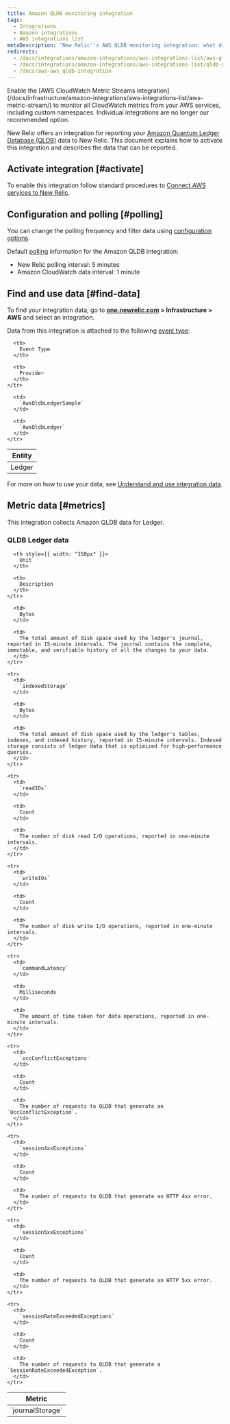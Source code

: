 ```yaml
---
title: Amazon QLDB monitoring integration
tags:
  - Integrations
  - Amazon integrations
  - AWS integrations list
metaDescription: 'New Relic''s AWS QLDB monitoring integration: what data it reports, and how to enable it.'
redirects:
  - /docs/integrations/amazon-integrations/aws-integrations-list/aws-qldb-monitoring-integration
  - /docs/integrations/amazon-integrations/aws-integrations-list/qldb-monitoring-integration
  - /docs/aws-aws_qldb-integration
---
```


<Callout variant="important">
  Enable the [AWS CloudWatch Metric Streams integration](/docs/infrastructure/amazon-integrations/aws-integrations-list/aws-metric-stream/) to monitor all CloudWatch metrics from your AWS services, including custom namespaces. Individual integrations are no longer our recommended option.
</Callout>

New Relic offers an integration for reporting your [Amazon Quantum Ledger Database (QLDB)](https://aws.amazon.com/qldb/) data to New Relic. This document explains how to activate this integration and describes the data that can be reported.

## Activate integration [#activate]

To enable this integration follow standard procedures to [Connect AWS services to New Relic](/docs/infrastructure/infrastructure-integrations/getting-started/connect-aws-integrations-infrastructure).

## Configuration and polling [#polling]

You can change the polling frequency and filter data using [configuration options](/docs/integrations/new-relic-integrations/getting-started/configure-polling-frequency-data-collection-cloud-integrations).

Default [polling](/docs/infrastructure/amazon-integrations/aws-integrations-list/aws-polling-intervals-infrastructure-integrations) information for the Amazon QLDB integration:

* New Relic polling interval: 5 minutes
* Amazon CloudWatch data interval: 1 minute

## Find and use data [#find-data]

To find your integration data, go to **[one.newrelic.com](https://one.newrelic.com/all-capabilities) > Infrastructure > AWS** and select an integration.

Data from this integration is attached to the following [event type](/docs/data-apis/understand-data/new-relic-data-types/#event-data):

<table>
  <thead>
    <tr>
      <th>
        Entity
      </th>

      <th>
        Event Type
      </th>

      <th>
        Provider
      </th>
    </tr>
  </thead>

  <tbody>
    <tr>
      <td>
        Ledger
      </td>

      <td>
        `AwsQldbLedgerSample`
      </td>

      <td>
        `AwsQldbLedger`
      </td>
    </tr>
  </tbody>
</table>

For more on how to use your data, see [Understand and use integration data](/docs/infrastructure/integrations/find-use-infrastructure-integration-data).

## Metric data [#metrics]

This integration collects Amazon QLDB data for Ledger.

### QLDB Ledger data

<table>
  <thead>
    <tr>
      <th style={{ width: "275px" }}>
        Metric
      </th>

      <th style={{ width: "150px" }}>
        Unit
      </th>

      <th>
        Description
      </th>
    </tr>
  </thead>

  <tbody>
    <tr>
      <td>
        `journalStorage`
      </td>

      <td>
        Bytes
      </td>

      <td>
        The total amount of disk space used by the ledger's journal, reported in 15-minute intervals. The journal contains the complete, immutable, and verifiable history of all the changes to your data.
      </td>
    </tr>

    <tr>
      <td>
        `indexedStorage`
      </td>

      <td>
        Bytes
      </td>

      <td>
        The total amount of disk space used by the ledger's tables, indexes, and indexed history, reported in 15-minute intervals. Indexed storage consists of ledger data that is optimized for high-performance queries.
      </td>
    </tr>

    <tr>
      <td>
        `readIOs`
      </td>

      <td>
        Count
      </td>

      <td>
        The number of disk read I/O operations, reported in one-minute intervals.
      </td>
    </tr>

    <tr>
      <td>
        `writeIOs`
      </td>

      <td>
        Count
      </td>

      <td>
        The number of disk write I/O operations, reported in one-minute intervals.
      </td>
    </tr>

    <tr>
      <td>
        `commandLatency`
      </td>

      <td>
        Milliseconds
      </td>

      <td>
        The amount of time taken for data operations, reported in one-minute intervals.
      </td>
    </tr>

    <tr>
      <td>
        `occConflictExceptions`
      </td>

      <td>
        Count
      </td>

      <td>
        The number of requests to QLDB that generate an `OccConflictException`.
      </td>
    </tr>

    <tr>
      <td>
        `session4xxExceptions`
      </td>

      <td>
        Count
      </td>

      <td>
        The number of requests to QLDB that generate an HTTP 4xx error.
      </td>
    </tr>

    <tr>
      <td>
        `session5xxExceptions`
      </td>

      <td>
        Count
      </td>

      <td>
        The number of requests to QLDB that generate an HTTP 5xx error.
      </td>
    </tr>

    <tr>
      <td>
        `sessionRateExceededExceptions`
      </td>

      <td>
        Count
      </td>

      <td>
        The number of requests to QLDB that generate a `SessionRateExceededException`.
      </td>
    </tr>
  </tbody>
</table>
